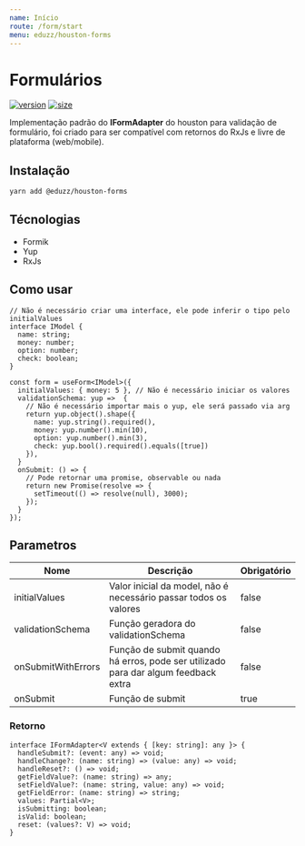 ```yaml
---
name: Início
route: /form/start
menu: eduzz/houston-forms
---
```


# Formulários

[![version](https://img.shields.io/npm/v/@eduzz/houston-forms)](https://www.npmjs.com/package/@eduzz/houston-forms)
[![size](https://img.shields.io/bundlephobia/min/@eduzz/houston-forms)](https://www.npmjs.com/package/@eduzz/houston-forms)

Implementação padrão do **IFormAdapter** do houston para validação de formulário, foi criado para
ser compatível com retornos do RxJs e livre de plataforma (web/mobile).

## Instalação

```bash
yarn add @eduzz/houston-forms
```

## Técnologias

- Formik
- Yup
- RxJs

## Como usar

```tsx
// Não é necessário criar uma interface, ele pode inferir o tipo pelo initialValues
interface IModel {
  name: string;
  money: number;
  option: number;
  check: boolean;
}

const form = useForm<IModel>({
  initialValues: { money: 5 }, // Não é necessário iniciar os valores
  validationSchema: yup =>  {
    // Não é necessário importar mais o yup, ele será passado via arg
    return yup.object().shape({
      name: yup.string().required(),
      money: yup.number().min(10),
      option: yup.number().min(3),
      check: yup.bool().required().equals([true])
    }),
  }
  onSubmit: () => {
    // Pode retornar uma promise, observable ou nada
    return new Promise(resolve => {
      setTimeout(() => resolve(null), 3000);
    });
  }
});
```

## Parametros

| Nome               | Descrição                                                                          | Obrigatório |
| ------------------ | ---------------------------------------------------------------------------------- | ----------- |
| initialValues      | Valor inicial da model, não é necessário passar todos os valores                   | false       |
| validationSchema   | Função geradora do validationSchema                                                | false       |
| onSubmitWithErrors | Função de submit quando há erros, pode ser utilizado para dar algum feedback extra | false       |
| onSubmit           | Função de submit                                                                   | true        |

### Retorno

```tsx
interface IFormAdapter<V extends { [key: string]: any }> {
  handleSubmit?: (event: any) => void;
  handleChange?: (name: string) => (value: any) => void;
  handleReset?: () => void;
  getFieldValue?: (name: string) => any;
  setFieldValue?: (name: string, value: any) => void;
  getFieldError: (name: string) => string;
  values: Partial<V>;
  isSubmitting: boolean;
  isValid: boolean;
  reset: (values?: V) => void;
}
```
